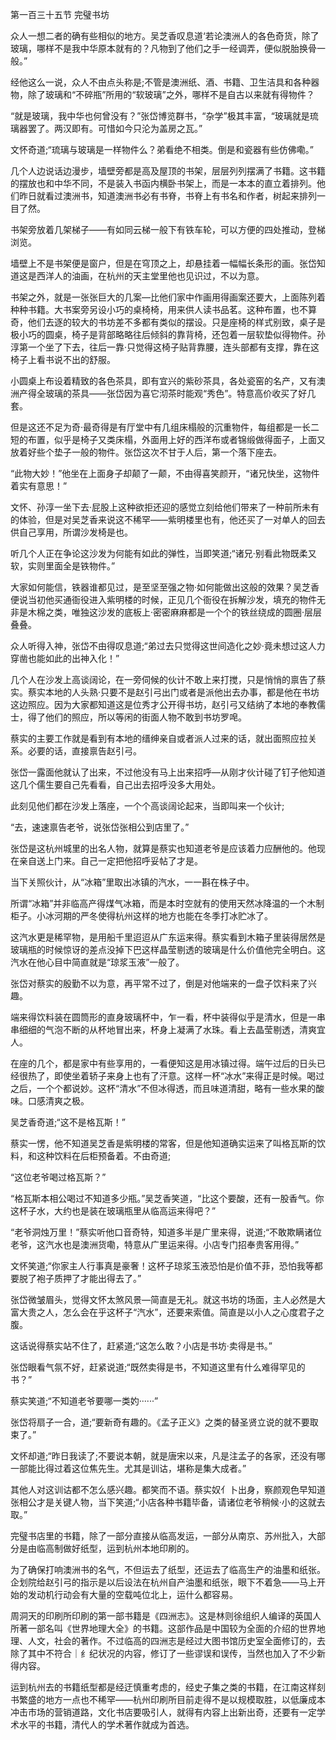 

第一百三十五节 完璧书坊

众人一想二者的确有些相似的地方。吴芝香叹息道‘若论澳洲人的各色奇货，除了玻璃，哪样不是我中华原本就有的？凡物到了他们之手一经调弄，便似脱胎换骨一般。”

经他这么一说，众人不由点头称是;不管是澳洲纸、酒、书籍、卫生洁具和各种器物，除了玻璃和“不碎瓶”所用的“软玻璃”之外，哪样不是自古以来就有得物件？

“就是玻璃，我中华也何曾没有？”张岱博览群书，“杂学”极其丰富，“玻璃就是琉璃器罢了。两汉即有。可惜如今只沦为盖房之瓦。”

文怀奇道;“琉璃与玻璃是一样物件么？弟看绝不相类。倒是和瓷器有些仿佛嘞。”

几个人边说话边漫步，墙壁旁都是高及屋顶的书架，层层列列摆满了书籍。这书籍的摆放也和中华不同，不是装入书函内横卧书架上，而是一本本的直立着排列。他们昨日就看过澳洲书，知道澳洲书必有书脊，书脊上有书名和作者，树起来排列一目了然。

书架旁放着几架梯子——有如同云梯一般下有铁车轮，可以方便的四处推动，登梯浏览。

墙壁上不是书架便是窗户，但是在穹顶之上，却悬挂着一幅幅长条形的画。张岱知道这是西洋人的油画，在杭州的天主堂里他也见识过，不以为意。

书架之外，就是一张张巨大的几案—比他们家中作画用得画案还要大，上面陈列着种种书籍。大书案旁另设小巧的桌椅椅，用来供人读书品茗。这种布置，也不算奇，他们去逐的较大的书坊差不多都有类似的摆设。只是座椅的样式别致，桌子是极小巧的圆桌，椅子是背部略略往后倾斜的靠背椅，还包着一层软垫似得物件。孙淳第一个坐了下去，往后一靠·只觉得这椅子贴背靠腰，连头部都有支撑，靠在这椅子上看书说不出的舒服。

小圆桌上布设着精致的各色茶具，即有宜兴的紫砂茶具，各处瓷窑的名产，又有澳洲产得全玻璃的茶具——张岱因为喜它沏茶时能观“秀色”。特意高价收买了好几套。

但是这还不足为奇·最奇得是有厅堂中有几组床榻般的沉重物件，每组都是一长二短的布置，似乎是椅子又类床榻，外面用上好的西洋布或者锦缎做得面子，上面又放着好些个垫子一般的物件。张岱这次不甘于人后，第一个落下座去。

“此物大妙！”他坐在上面身子却颠了一颠，不由得喜笑颜开，“诸兄快坐，这物件着实有意思！”

文怀、孙淳一坐下去·屁股上这种欲拒还迎的感觉立刻给他们带来了一种前所未有的体验，但是对吴芝香来说这不稀罕——紫明楼里也有，他还买了一对单人的回去供自己享用，所谓沙发椅是也。

听几个人正在争论这沙发为何能有如此的弹性，当即笑道;“诸兄·别看此物既柔又软，实则里面全是铁物件。”

大家如何能信，铁器谁都见过，是至坚至强之物·如何能做出这般的效果？吴芝香便说当初他买通衙役进入紫明楼的时候，正见几个衙役在拆解沙发，填充的物件无非是木棉之类，唯独这沙发的底板上·密密麻麻都是一个个的铁丝绕成的圆圈·层层叠叠。

众人听得入神，张岱不由得叹息道;“弟过去只觉得这世间造化之妙·竟未想过这人力穿凿也能如此的出神入化！”

几个人在沙发上高谈阔论，在一旁伺候的伙计不敢上来打搅，只是悄悄的禀告了蔡实。蔡实本地的人头熟·只要不是赵引弓出门或者是派他出去办事，都是他在书坊这边照应。因为大家都知道这是位秀才公开得书坊，赵引弓又结纳了本地的奉教儒士，得了他们的照应，所以等闲的街面人物不敢到书坊罗唣。

蔡实的主要工作就是看到有本地的缙绅亲自或者派人过来的话，就出面照应拉关系。必要的话，直接禀告赵引弓。

张岱一露面他就认了出来，不过他没有马上出来招呼—从刚才伙计碰了钉子他知道这几个儒生要自己先看看，自己出去招呼没多大用处。

此刻见他们都在沙发上落座，一个个高谈阔论起来，当即叫来一个伙计;

“去，速速禀告老爷，说张岱张相公到店里了。”

张岱是这杭州城里的出名人物，就算是蔡实也知道老爷是应该着力应酬他的。他现在亲自送上门来。自己一定把他招呼妥帖了才是。

当下关照伙计，从“冰箱”里取出冰镇的汽水，一一斟在株子中。

所谓“冰箱”并非临高产得煤气冰箱，而是本时空就有的使用天然冰降温的一个木制柜子。小冰河期的严冬使得杭州这样的地方也能在冬季打冰贮冰了。

这汽水更是稀罕物，是用船千里迢迢从广东运来得。蔡实看到木箱子里装得居然是玻璃瓶的时候惊讶的差点没掉下巴这样晶莹剔透的玻璃是什么价值他完全明白。这汽水在他心目中简直就是“琼浆玉液”一般了。

张岱对蔡实的殷勤不以为意，再平常不过了，倒是对他端来的一盘子饮料来了兴趣。

端来得饮料装在圆筒形的直身玻璃杯中，乍一看，杯中装得似乎是清水，但是一串串细细的气泡不断的从杯地冒出来，杯身上凝满了水珠。看上去晶莹剔透，清爽宜人。

在座的几个，都是家中有些享用的，一看便知这是用冰镇过得。端午过后的日头已经很热了，即使坐着轿子来身上也有了汗意。这样一杯“冰水”来得正是时候。喝过之后，一个个都说妙。这杯“清水”不但冰得透，而且味道清甜，略有一些水果的酸味。口感清爽之极。

吴芝香奇道;“这不是格瓦斯！”

蔡实一愣，他不知道吴芝香是紫明楼的常客，但是他知道确实运来了叫格瓦斯的饮料，和这种饮料在后柜预备着。不由奇道;

“这位老爷喝过格瓦斯？”

“格瓦斯本相公喝过不知道多少瓶。”吴芝香笑道，“比这个要酸，还有一股香气。你这杯子水，大约也是装在玻璃瓶里从临高运来得吧？”

“老爷洞烛万里！”蔡实听他口音奇特，知道多半是广里来得，说道;“不敢欺瞒诸位老爷，这汽水也是澳洲货嘞，特意从广里运来得。小店专门招奉贵客用得。”

文怀笑道;“你家主人行事真是豪奢！这杯子琼浆玉液恐怕是价值不菲，恐怕我等都要脱了袍子质押了才能出得去了。”

张岱微皱眉头，觉得文怀太煞风景—简直是无礼。就这书坊的场面，主人必然是大富大贵之人，怎么会在乎这杯子“汽水”，还要来索值。简直是以小人之心度君子之腹。

这话说得蔡实站不住了，赶紧道;“这怎么敢？小店是书坊·卖得是书。”

张岱眼看气氛不好，赶紧说道;“既然卖得是书，不知道这里有什么难得罕见的书？”

蔡实笑道;“不知道老爷要哪一类妁······”

张岱将扇子一合，道;“要新奇有趣的。《孟子正义》之类的替圣贤立说的就不要取束了。”

文怀却道;“昨日我读了;不要说本朝，就是唐宋以来，凡是注孟子的各家，还没有哪一部能比得过着这位焦先生。尤其是训诂，堪称是集大成者。”

其他人对这训诂都不怎么感兴趣。都笑而不语。蔡实奴亻卜出身，察颜观色早知道张相公才是关键人物，当下笑道;“小店各种书籍毕备，请诸位老爷稍候·小的这就去取。”

完璧书店里的书籍，除了一部分直接从临高发运，一部分从南京、苏州批入，大部分是由临高制做好纸型，运到杭州本地印刷的。

为了确保打响澳洲书的名气，不但运去了纸型，还运去了临高生产的油墨和纸张。企划院给赵引弓的指示是以后设法在杭州自产油墨和纸张，眼下不着急——马上开始的发动机行动会有大量的空载吨位北上，运什么都容易。

周洞天的印刷所印刷的第一部书籍是《四洲志》。这是林则徐组织人编译的英国人所著一部名叫《世界地理大全》的书籍。这部作品是中国较为全面的介绍的世界地理、人文，社会的著作。不过临高的四洲志是经过大图书馆历史室全面修订的，去除了其中不符合｜纟纪状况的内容，修订了一些谬误和误传，当然也加入了不少新得内容。

运到杭州去的书籍纸型都是经迂慎重考虑的，经史子集之类的书籍，在江南这样刻书繁盛的地方一点也不稀罕——杭州印刷所目前走得不是以规模取胜，以低廉成本冲击市场的营销道路，文化书店要吸引人，就得有内容上出新出奇，还要有一定学术水平的书籍，清代人的学术著作就成为首选。


